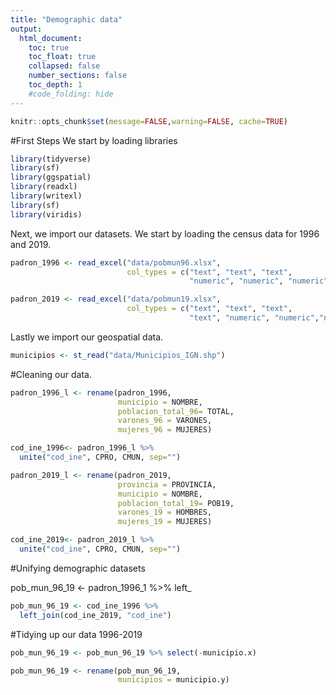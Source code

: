 ```yaml
---
title: "Demographic data"
output:
  html_document:
    toc: true
    toc_float: true
    collapsed: false
    number_sections: false
    toc_depth: 1
    #code_folding: hide
---
```


```r
knitr::opts_chunk$set(message=FALSE,warning=FALSE, cache=TRUE)
```

#First Steps
We start by loading libraries
```r
library(tidyverse)
library(sf)
library(ggspatial)
library(readxl)
library(writexl)
library(sf)
library(viridis)
```

Next, we import our datasets. We start by loading the census data for 1996 and 2019.

```r
padron_1996 <- read_excel("data/pobmun96.xlsx", 
                          col_types = c("text", "text", "text", 
                                        "numeric", "numeric", "numeric"))
```

```r
padron_2019 <- read_excel("data/pobmun19.xlsx", 
                          col_types = c("text", "text", "text", 
                                        "text", "numeric", "numeric","numeric"))
```

Lastly we import our geospatial data.
```r
municipios <- st_read("data/Municipios_IGN.shp")
```

#Cleaning our data.


```r
padron_1996_l <- rename(padron_1996, 
                        municipio = NOMBRE,
                        poblacion_total_96= TOTAL, 
                        varones_96 = VARONES, 
                        mujeres_96 = MUJERES)
```




```r
cod_ine_1996<- padron_1996_l %>%
  unite("cod_ine", CPRO, CMUN, sep="")
```

```r
padron_2019_l <- rename(padron_2019,
                        provincia = PROVINCIA,
                        municipio = NOMBRE,
                        poblacion_total_19= POB19, 
                        varones_19 = HOMBRES, 
                        mujeres_19 = MUJERES)

```

```r
cod_ine_2019<- padron_2019_l %>%
  unite("cod_ine", CPRO, CMUN, sep="")
```

#Unifying demographic datasets

pob_mun_96_19 <- padron_1996_1 %>%
  left_
```r
pob_mun_96_19 <- cod_ine_1996 %>%
  left_join(cod_ine_2019, "cod_ine")

```


#Tidying up our data 1996-2019


```r
pob_mun_96_19 <- pob_mun_96_19 %>% select(-municipio.x)
```


```r
pob_mun_96_19 <- rename(pob_mun_96_19,
                        municipios = municipio.y)
```